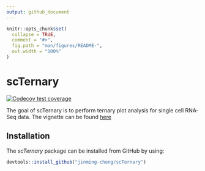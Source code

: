 ```yaml
---
output: github_document
---
```


<!-- README.md is generated from README.Rmd. Please edit that file -->

```r
knitr::opts_chunk$set(
  collapse = TRUE,
  comment = "#>",
  fig.path = "man/figures/README-",
  out.width = "100%"
)
```

# scTernary

<!-- badges: start -->
[![Codecov test coverage](https://codecov.io/gh/jinming-cheng/scTernary/branch/main/graph/badge.svg)](https://app.codecov.io/gh/jinming-cheng/scTernary?branch=main)
<!-- badges: end -->

The goal of scTernary is to perform ternary plot analysis for single cell RNA-Seq data. The vignette can be found [here](https://jinming-cheng.github.io/scTernary/articles/scTernary.html)

## Installation

The *scTernary* package can be installed from GitHub by using:

``` r
devtools::install_github("jinming-cheng/scTernary")
```


